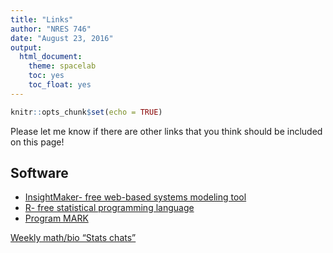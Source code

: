 ```yaml
---
title: "Links"
author: "NRES 746"
date: "August 23, 2016"
output: 
  html_document: 
    theme: spacelab
    toc: yes
    toc_float: yes
---
```


```r
knitr::opts_chunk$set(echo = TRUE)
```

Please let me know if there are other links that you think should be included on this page!

## Software  

- [InsightMaker- free web-based systems modeling tool](https://insightmaker.com/)    
- [R- free statistical programming language](https://cran.r-project.org/)
- [Program MARK](http://warnercnr.colostate.edu/~gwhite/mark/mark.htm)

[Weekly math/bio "Stats chats"](https://kevintshoemaker.github.io/StatsChats/)


